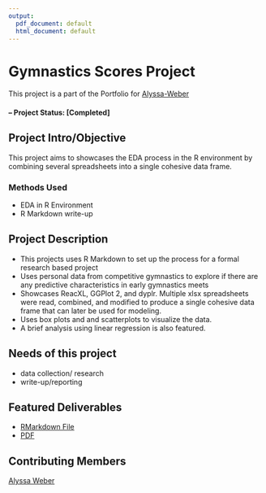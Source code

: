 ```yaml
---
output:
  pdf_document: default
  html_document: default
---
```

# Gymnastics Scores Project

This project is a part of the Portfolio for [Alyssa-Weber](https://github.com/Alyssa-Weber/Portfolio.git)

#### -- Project Status: [Completed]

## Project Intro/Objective

This project aims to showcases the EDA process in the R environment by combining several spreadsheets into a single cohesive data frame.

### Methods Used

-   EDA in R Environment
-   R Markdown write-up 

## Project Description

-   This projects uses R Markdown to set up the process for a formal research based project
-   Uses personal data from competitive gymnastics to explore if there are any predictive characteristics in early gymnastics meets
- Showcases ReacXL, GGPlot 2, and dyplr. Multiple xlsx spreadsheets were read, combined, and modified to produce a single cohesive data frame that can later be used for modeling. 
- Uses box plots and and scatterplots to visualize the data. 
- A brief analysis using linear regression is also featured.


## Needs of this project

-   data collection/ research
-   write-up/reporting

## Featured Deliverables

-   [RMarkdown File](https://github.com/Alyssa-Weber/Portfolio/blob/main/%233%20-%20Gymnastics%20Scores%20Project/Predicting-Gymnastics-Scores.Rmd)
-   [PDF](https://github.com/Alyssa-Weber/Portfolio/blob/main/%233%20-%20Gymnastics%20Scores%20Project/Predicting-Gymnastics-Scores.pdf)

## Contributing Members

[Alyssa Weber](https://github.com/Alyssa-Weber)
